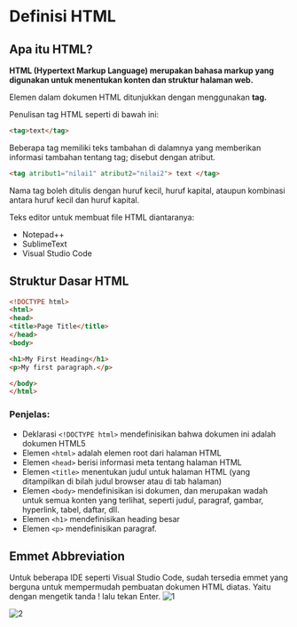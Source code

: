 # Definisi HTML
## Apa itu HTML?

**HTML (Hypertext Markup Language) merupakan bahasa markup yang digunakan untuk menentukan konten dan
struktur halaman web.**

Elemen dalam dokumen HTML ditunjukkan dengan menggunakan **tag.**

Penulisan tag HTML seperti di bawah ini:

```html
<tag>text</tag>
```

Beberapa tag memiliki teks tambahan di dalamnya yang memberikan informasi tambahan tentang tag; disebut dengan atribut.

```html
<tag atribut1="nilai1" atribut2="nilai2"> text </tag>
```

Nama tag boleh ditulis dengan huruf kecil, huruf kapital, ataupun kombinasi antara huruf kecil dan huruf kapital.

Teks editor untuk membuat file HTML diantaranya:
* Notepad++
* SublimeText
* Visual Studio Code

## Struktur Dasar HTML

```html
<!DOCTYPE html>
<html>
<head>
<title>Page Title</title>
</head>
<body>

<h1>My First Heading</h1>
<p>My first paragraph.</p>

</body>
</html>
```
### Penjelas:

* Deklarasi `<!DOCTYPE html>` mendefinisikan bahwa dokumen ini adalah dokumen HTML5
* Elemen `<html>` adalah elemen root dari halaman HTML
* Elemen `<head>` berisi informasi meta tentang halaman HTML
* Elemen `<title>` menentukan judul untuk halaman HTML (yang ditampilkan di bilah judul browser atau di tab halaman)
* Elemen `<body>` mendefinisikan isi dokumen, dan merupakan wadah untuk semua konten yang terlihat, seperti judul, paragraf, gambar, hyperlink, tabel, daftar, dll.
* Elemen `<h1>` mendefinisikan heading besar
* Elemen `<p>` mendefinisikan paragraf.
## Emmet Abbreviation
Untuk beberapa IDE seperti Visual Studio Code, sudah tersedia emmet yang berguna untuk mempermudah pembuatan dokumen HTML diatas. Yaitu dengan mengetik tanda ! lalu tekan Enter.
![1](https://sdldev.my.id/_next/static/media/emmet.648c19af.png)

![2](https://sdldev.my.id/_next/static/media/output-emmet.e5cbb82b.png)
